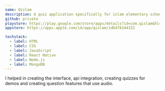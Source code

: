 ```yaml
---
name: Qislam
description: A quiz application specifically for islam elementary school children, can be dynamic from the admin, and supports video, audio, and text.
github: private
playstore: https://play.google.com/store/apps/details?id=com.qislam&hl=id
appstore: https://apps.apple.com/id/app/qislam/id6478144322

techstack:
  - label: HTML
  - label: CSS
  - label: JavaScript
  - label: React Native
  - label: Node.js
  - label: MongoDB
---
```


I helped in creating the interface, api integration, creating quizzes for demos and creating question features that use audio.
